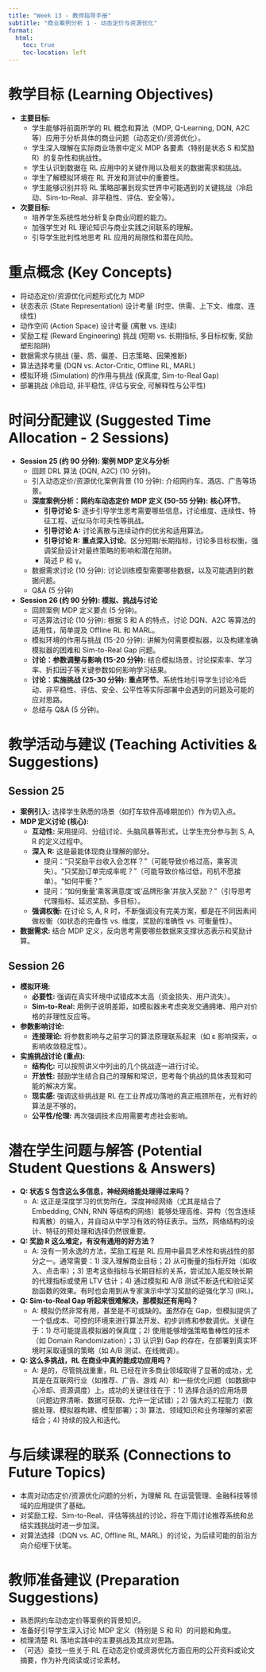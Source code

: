 ```yaml
---
title: "Week 13 - 教师指导手册"
subtitle: "商业案例分析 1 - 动态定价与资源优化"
format:
  html:
    toc: true
    toc-location: left
---
```


# 教学目标 (Learning Objectives)

*   **主要目标:**
    *   学生能够将前面所学的 RL 概念和算法（MDP, Q-Learning, DQN, A2C 等）应用于分析具体的商业问题（动态定价/资源优化）。
    *   学生深入理解在实际商业场景中定义 MDP 各要素（特别是状态 S 和奖励 R）的复杂性和挑战性。
    *   学生认识到数据在 RL 应用中的关键作用以及相关的数据需求和挑战。
    *   学生了解模拟环境在 RL 开发和测试中的重要性。
    *   学生能够识别并将 RL 策略部署到现实世界中可能遇到的关键挑战（冷启动、Sim-to-Real、非平稳性、评估、安全等）。
*   **次要目标:**
    *   培养学生系统性地分析复杂商业问题的能力。
    *   加强学生对 RL 理论知识与商业实践之间联系的理解。
    *   引导学生批判性地思考 RL 应用的局限性和潜在风险。

# 重点概念 (Key Concepts)

*   将动态定价/资源优化问题形式化为 MDP
*   状态表示 (State Representation) 设计考量 (时空、供需、上下文、维度、连续性)
*   动作空间 (Action Space) 设计考量 (离散 vs. 连续)
*   奖励工程 (Reward Engineering) 挑战 (短期 vs. 长期指标, 多目标权衡, 奖励塑形陷阱)
*   数据需求与挑战 (量、质、偏差、日志策略、因果推断)
*   算法选择考量 (DQN vs. Actor-Critic, Offline RL, MARL)
*   模拟环境 (Simulation) 的作用与挑战 (保真度, Sim-to-Real Gap)
*   部署挑战 (冷启动, 非平稳性, 评估与安全, 可解释性与公平性)

# 时间分配建议 (Suggested Time Allocation - 2 Sessions)

*   **Session 25 (约 90 分钟): 案例 MDP 定义与分析**
    *   回顾 DRL 算法 (DQN, A2C) (10 分钟)。
    *   引入动态定价/资源优化案例背景 (10 分钟): 介绍网约车、酒店、广告等场景。
    *   **深度案例分析：网约车动态定价 MDP 定义 (50-55 分钟):** **核心环节**。
        *   **引导讨论 S:** 逐步引导学生思考需要哪些信息，讨论维度、连续性、特征工程、近似马尔可夫性等挑战。
        *   **引导讨论 A:** 讨论离散与连续动作的优劣和适用算法。
        *   **引导讨论 R:** **重点深入讨论**。区分短期/长期指标，讨论多目标权衡，强调奖励设计对最终策略的影响和潜在陷阱。
        *   简述 P 和 γ。
    *   数据需求讨论 (10 分钟): 讨论训练模型需要哪些数据，以及可能遇到的数据问题。
    *   Q&A (5 分钟)
*   **Session 26 (约 90 分钟): 模拟、挑战与讨论**
    *   回顾案例 MDP 定义要点 (5 分钟)。
    *   可选算法讨论 (10 分钟): 根据 S 和 A 的特点，讨论 DQN、A2C 等算法的适用性，简单提及 Offline RL 和 MARL。
    *   模拟环境的作用与挑战 (15-20 分钟): 讲解为何需要模拟器，以及构建准确模拟器的困难和 Sim-to-Real Gap 问题。
    *   **讨论：参数调整与影响 (15-20 分钟):** 结合模拟场景，讨论探索率、学习率、折扣因子等关键参数如何影响学习结果。
    *   **讨论：实施挑战 (25-30 分钟):** **重点环节**。系统性地引导学生讨论冷启动、非平稳性、评估、安全、公平性等实际部署中会遇到的问题及可能的应对思路。
    *   总结与 Q&A (5 分钟)。

# 教学活动与建议 (Teaching Activities & Suggestions)

## Session 25

*   **案例引入:** 选择学生熟悉的场景（如打车软件高峰期加价）作为切入点。
*   **MDP 定义讨论 (核心):**
    *   **互动性:** 采用提问、分组讨论、头脑风暴等形式，让学生充分参与到 S, A, R 的定义过程中。
    *   **深入 R:** 这是最能体现商业理解的部分。
        *   提问：“只奖励平台收入会怎样？”（可能导致价格过高，乘客流失）。“只奖励订单完成率呢？”（可能导致价格过低，司机不愿接单）。“如何平衡？”
        *   提问：“如何衡量‘乘客满意度’或‘品牌形象’并放入奖励？”（引导思考代理指标、延迟奖励、多目标）。
    *   **强调权衡:** 在讨论 S, A, R 时，不断强调没有完美方案，都是在不同因素间做权衡（如状态的完备性 vs. 维度，奖励的准确性 vs. 可衡量性）。
*   **数据需求:** 结合 MDP 定义，反向思考需要哪些数据来支撑状态表示和奖励计算。

## Session 26

*   **模拟环境:**
    *   **必要性:** 强调在真实环境中试错成本太高（资金损失、用户流失）。
    *   **Sim-to-Real:** 用例子说明差距，如模拟器未考虑突发交通拥堵、用户对价格的非理性反应等。
*   **参数影响讨论:**
    *   **连接理论:** 将参数影响与之前学习的算法原理联系起来（如 ε 影响探索，α 影响收敛稳定性）。
*   **实施挑战讨论 (重点):**
    *   **结构化:** 可以按照讲义中列出的几个挑战逐一进行讨论。
    *   **开放性:** 鼓励学生结合自己的理解和常识，思考每个挑战的具体表现和可能的解决方案。
    *   **现实感:** 强调这些挑战是 RL 在工业界成功落地的真正瓶颈所在，光有好的算法是不够的。
    *   **公平性/伦理:** 再次强调技术应用需要考虑社会影响。

# 潜在学生问题与解答 (Potential Student Questions & Answers)

*   **Q: 状态 S 包含这么多信息，神经网络能处理得过来吗？**
    *   A: 这正是深度学习的优势所在。深度神经网络（尤其是结合了 Embedding, CNN, RNN 等结构的网络）能够处理高维、异构（包含连续和离散）的输入，并自动从中学习有效的特征表示。当然，网络结构的设计、特征的预处理和选择仍然很重要。
*   **Q: 奖励 R 这么难定，有没有通用的好方法？**
    *   A: 没有一劳永逸的方法，奖励工程是 RL 应用中最具艺术性和挑战性的部分之一。通常需要：1) 深入理解商业目标；2) 从可衡量的指标开始（如收入、点击率）；3) 思考这些指标与长期目标的关系，尝试加入能反映长期的代理指标或使用 LTV 估计；4) 通过模拟和 A/B 测试不断迭代和验证奖励函数的效果。有时也会用到从专家演示中学习奖励的逆强化学习 (IRL)。
*   **Q: Sim-to-Real Gap 听起来很难解决，那模拟还有用吗？**
    *   A: 模拟仍然非常有用，甚至是不可或缺的。虽然存在 Gap，但模拟提供了一个低成本、可控的环境来进行算法开发、初步训练和参数调优。关键在于：1) 尽可能提高模拟器的保真度；2) 使用能够增强策略鲁棒性的技术（如 Domain Randomization）；3) 认识到 Gap 的存在，在部署到真实环境时采取谨慎的策略（如 A/B 测试、在线微调）。
*   **Q: 这么多挑战，RL 在商业中真的能成功应用吗？**
    *   A: 是的，尽管挑战重重，RL 已经在许多商业领域取得了显著的成功，尤其是在互联网行业（如推荐、广告、游戏 AI）和一些优化问题（如数据中心冷却、资源调度）上。成功的关键往往在于：1) 选择合适的应用场景（问题边界清晰、数据可获取、允许一定试错）；2) 强大的工程能力（数据处理、模拟器构建、模型部署）；3) 算法、领域知识和业务理解的紧密结合；4) 持续的投入和迭代。

# 与后续课程的联系 (Connections to Future Topics)

*   本周对动态定价/资源优化问题的分析，为理解 RL 在运营管理、金融科技等领域的应用提供了基础。
*   对奖励工程、Sim-to-Real、评估等挑战的讨论，将在下周讨论推荐系统和总结实践挑战时进一步加深。
*   对算法选择（DQN vs. AC, Offline RL, MARL）的讨论，为后续可能的前沿方向介绍埋下伏笔。

# 教师准备建议 (Preparation Suggestions)

*   熟悉网约车动态定价等案例的背景知识。
*   准备好引导学生深入讨论 MDP 定义（特别是 S 和 R）的问题和角度。
*   梳理清楚 RL 落地实践中的主要挑战及其应对思路。
*   （可选）查找一些关于 RL 在动态定价或资源优化方面应用的公开资料或论文摘要，作为补充阅读或讨论素材。